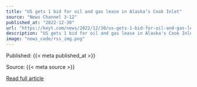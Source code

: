 ```yaml
---
title: "US gets 1 bid for oil and gas lease in Alaska’s Cook Inlet"
source: "News Channel 3-12"
published_at: "2022-12-30"
url: "https://keyt.com/news/2022/12/30/us-gets-1-bid-for-oil-and-gas-lease-in-alaskas-cook-inlet/"
description: "US gets 1 bid for oil and gas lease in Alaska's Cook InletThe post US gets 1 bid for oil and gas lease in Alaska&#8217;s Cook Inlet appeared first on News Channel 3-12."
image: "news_code/rss_img.png"
---
```



  Published: {{< meta published_at >}}
  

  Source: {{< meta source >}}
  

  [Read full article]({{< meta url >}})
  

